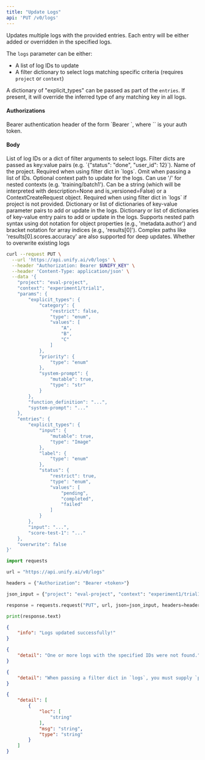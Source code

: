 ```yaml
---
title: "Update Logs"
api: 'PUT /v0/logs'
---
```

Updates multiple logs with the provided entries. Each entry will be either added
or overridden in the specified logs.

The `logs` parameter can be either:
- A list of log IDs to update
- A filter dictionary to select logs matching specific criteria (requires `project` or `context`)

A dictionary of "explicit_types" can be passed as part of the `entries`.
If present, it will override the inferred type of any matching key in all logs.

#### Authorizations

<ParamField header="Authorization" type="string" required="true">
  Bearer authentication header of the form `Bearer <token>`, where `<token>` is your auth token.
</ParamField>

#### Body

<ParamField body="logs" type="array | object" required="true">
List of log IDs or a dict of filter arguments to select logs. Filter dicts are passed as key:value pairs (e.g. `{"status": "done", "user_id": 12}`).
</ParamField>

<ParamField body="project" type="string | null" >
Name of the project. Required when using filter dict in `logs`. Omit when passing a list of IDs.
</ParamField>

<ParamField body="context" type="any | string | array | null" >
Optional context path to update for the logs. Can use '/' for nested contexts (e.g. 'training/batch1'). Can be a string (which will be interpreted with description=None and is_versioned=False) or a ContextCreateRequest object. Required when using filter dict in `logs` if project is not provided.
</ParamField>

<ParamField body="params" type="object | array"  default="{}">
Dictionary or list of dictionaries of key-value parameter pairs to add or update in the logs.
</ParamField>

<ParamField body="entries" type="object | array"  default="{}">
Dictionary or list of dictionaries of key-value entry pairs to add or update in the logs. Supports nested path syntax using dot notation for object properties (e.g., 'metadata.author') and bracket notation for array indices (e.g., 'results[0]'). Complex paths like 'results[0].scores.accuracy' are also supported for deep updates.
</ParamField>

<ParamField body="overwrite" type="boolean"  default="false">
Whether to overwrite existing logs
</ParamField>

<RequestExample>

```bash cURL
curl --request PUT \
  --url 'https://api.unify.ai/v0/logs' \
  --header "Authorization: Bearer $UNIFY_KEY" \
  --header 'Content-Type: application/json' \
  --data '{
    "project": "eval-project",
    "context": "experiment1/trial1",
    "params": {
        "explicit_types": {
            "category": {
                "restrict": false,
                "type": "enum",
                "values": [
                    "A",
                    "B",
                    "C"
                ]
            },
            "priority": {
                "type": "enum"
            },
            "system-prompt": {
                "mutable": true,
                "type": "str"
            }
        },
        "function_definition": "...",
        "system-prompt": "..."
    },
    "entries": {
        "explicit_types": {
            "input": {
                "mutable": true,
                "type": "Image"
            },
            "label": {
                "type": "enum"
            },
            "status": {
                "restrict": true,
                "type": "enum",
                "values": [
                    "pending",
                    "completed",
                    "failed"
                ]
            }
        },
        "input": "...",
        "score-test-1": "..."
    },
    "overwrite": false
}'
```

```python Python
import requests

url = "https://api.unify.ai/v0/logs"

headers = {"Authorization": "Bearer <token>"}

json_input = {"project": "eval-project", "context": "experiment1/trial1", "params": {"explicit_types": {"category": {"restrict": False, "type": "enum", "values": ["A", "B", "C"]}, "priority": {"type": "enum"}, "system-prompt": {"mutable": True, "type": "str"}}, "function_definition": "...", "system-prompt": "..."}, "entries": {"explicit_types": {"input": {"mutable": True, "type": "Image"}, "label": {"type": "enum"}, "status": {"restrict": True, "type": "enum", "values": ["pending", "completed", "failed"]}}, "input": "...", "score-test-1": "..."}, "overwrite": False}

response = requests.request("PUT", url, json=json_input, headers=headers)

print(response.text)
```

</RequestExample>
<ResponseExample>

```json 200
{
    "info": "Logs updated successfully!"
}
```

```json 404
{
    "detail": "One or more logs with the specified IDs were not found."
}
```

```json 400
{
    "detail": "When passing a filter dict in `logs`, you must supply `project` or `context`."
}
```

```json 422
{
    "detail": [
        {
            "loc": [
                "string"
            ],
            "msg": "string",
            "type": "string"
        }
    ]
}
```

</ResponseExample>
